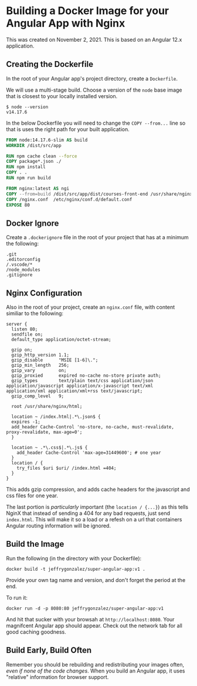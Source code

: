 
# Building a Docker Image for your Angular App with Nginx



<Callout>
This was created on November 2, 2021.
This is based on an Angular 12.x application.
</Callout>

## Creating the Dockerfile

In the root of your Angular app's project directory, create a `Dockerfile`. 

We will use a multi-stage build. Choose a version of the `node` base image that is closest to your locally installed version.

```shell
$ node --version
v14.17.6
```

In the below Dockerfile you will need to change the `COPY --from...` line so that is uses the right path for your built application.

```Dockerfile
FROM node:14.17.6-slim AS build
WORKDIR /dist/src/app

RUN npm cache clean --force
COPY package*.json ./
RUN npm install
COPY . .
RUN npm run build

FROM nginx:latest AS ngi
COPY --from=build /dist/src/app/dist/courses-front-end /usr/share/nginx/html
COPY /nginx.conf  /etc/nginx/conf.d/default.conf
EXPOSE 80
```
## Docker Ignore

Create a `.dockerignore` file in the root of your project that has at a minimum the following:

```shell
.git
.editorconfig
/.vscode/*
/node_modules
.gitignore
```

## Nginx Configuration

Also in the root of your project, create an `nginx.conf` file, with content similiar to the following:

```text
server {
  listen 80;
  sendfile on;
  default_type application/octet-stream;

  gzip on;
  gzip_http_version 1.1;
  gzip_disable      "MSIE [1-6]\.";
  gzip_min_length   256;
  gzip_vary         on;
  gzip_proxied      expired no-cache no-store private auth;
  gzip_types        text/plain text/css application/json application/javascript application/x-javascript text/xml application/xml application/xml+rss text/javascript;
  gzip_comp_level   9;

  root /usr/share/nginx/html;

  location ~ /index.html|.*\.json$ {
  expires -1;
  add_header Cache-Control 'no-store, no-cache, must-revalidate, proxy-revalidate, max-age=0';
  }

  location ~ .*\.css$|.*\.js$ {
    add_header Cache-Control 'max-age=31449600'; # one year
  }
  location / {
    try_files $uri $uri/ /index.html =404;
  }
}
```

This adds gzip compression, and adds cache headers for the javascript and css files for one year.

The last portion is *particularly* important (the `location / {...}`) as this tells NginX that instead of sending a 404 for any bad requests, just send `index.html`. This will make it so a load or a refesh on a url that containers Angular routing information will be ignored.

## Build the Image

Run the following (in the directory with your Dockerfile):

```shell
docker build -t jeffrygonzalez/super-angular-app:v1 .
```

Provide your own tag name and version, and don't forget the period at the end.

To run it:

```shell
docker run -d -p 8080:80 jeffrygonzalez/super-angular-app:v1
```

And hit that sucker with your browsah at `http://localhost:8080`. Your magnifcent Angular app should appear. Check out the network tab for all good caching goodness.

## Build Early, Build Often

Remember you should be rebuilding and redistributing your images often, *even if none of the code changes*. When you build an Angular app, it uses "relative" information
for browser support. 